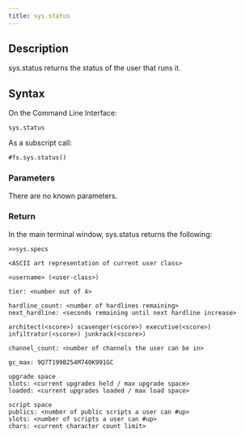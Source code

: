 ```yaml
---
title: sys.status
---
```


## Description

sys.status returns the status of the user that runs it.

## Syntax

On the Command Line Interface:

```
sys.status
```

As a subscript call:

```
#fs.sys.status()
```

### Parameters

There are no known parameters.

### Return

In the main terminal window, sys.status returns the following:

```
>>sys.specs

<ASCII art representation of current user class>

<username> (<user-class>)

tier: <number out of 4>

hardline_count: <number of hardlines remaining>
next_hardline: <seconds remaining until next hardline increase>

architect(<score>) scavenger(<score>) executive(<score>) infiltrator(<score>) junkrack(<score>)

channel_count: <number of channels the user can be in>

gc_max: 9Q7T199B254M740K991GC

upgrade space
slots: <current upgrades held / max upgrade space>
loaded: <current upgrades loaded / max load space>

script space
publics: <number of public scripts a user can #up>
slots: <number of scripts a user can #up>
chars: <current character count limit>
```
